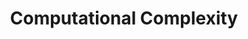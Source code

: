 ---
title: 'Computational Complexity'
description: 'Computational Complexity refers to the study of the resources (primarily time and space) required by an algorithm to solve a given computational problem as a function of the input size.'
sidebarTitle: 'Computational Complexity'
---